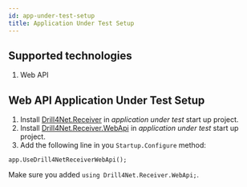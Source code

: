 ```yaml
---
id: app-under-test-setup
title: Application Under Test Setup
---
```


## Supported technologies
1. Web API

## Web API Application Under Test Setup
1. Install [Drill4Net.Receiver](https://www.nuget.org/packages/Drill4Net.Receiver) in *application under test* start up project.
2. Install [Drill4Net.Receiver.WebApi](https://www.nuget.org/packages/Drill4Net.Receiver.WebApi) in *application under test* start up project.
3. Add the following line in you `Startup.Configure` method:
```
app.UseDrill4NetReceiverWebApi();
``` 
Make sure you added `using Drill4Net.Receiver.WebApi;`.
